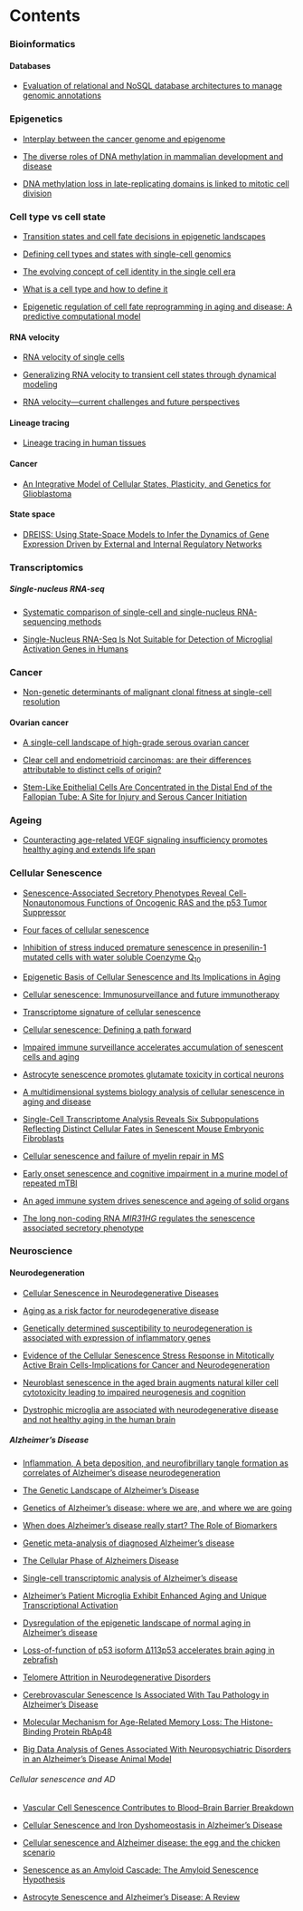 # Contents {.unnumbered}

### Bioinformatics

#### Databases

- [Evaluation of relational and NoSQL database architectures to manage genomic
  annotations](src/bioinformatics/databases/evaluation_of_relational_and_nosql_database_architectures_to_manage_genomic_annotations.md)

### Epigenetics

- [Interplay between the cancer genome and
  epigenome](src/epigenetics/interplay_between_cancer_genome_epigenome.md)

- [The diverse roles of DNA methylation in mammalian development and
  disease](src/epigenetics/diverse_roles_dna_methylation_mammalian_development_disease.md)

- [DNA methylation loss in late-replicating domains is linked to mitotic cell division](src/epigenetics/dna_methylation_loss_late_replicating_domains_linked_mitotic_cell_division.md)

### Cell type vs cell state

- [Transition states and cell fate decisions in epigenetic landscapes
](src/cell_type_state/transition_states_and_cell_fate_decisions_in_epigenetic_landscapes.md)

- [Defining cell types and states with single-cell
  genomics](src/cell_type_state/defining_cell_type_states_single_cell_genomics.md)

- [The evolving concept of cell identity in the single cell era
  ](src/cell_type_state/the_evolving_concept_of_cell_identity_in_single_cell_era.md)

- [What is a cell type and how to define it](src/cell_type_state/what_is_a_cell_type_how_to_define_it.md)

- [Epigenetic regulation of cell fate reprogramming in aging and disease: A predictive computational
  model](src/cell_type_state/epigenetic_regulation_cell_fate_reprogramming.md)

#### RNA velocity

- [RNA velocity of single cells](src/cell_type_state/rna_velocity/rna_velocity_single_cells.md)

- [Generalizing RNA velocity to transient cell states through dynamical
  modeling](src/cell_type_state/rna_velocity/generalizing_rna_velocity_to_transient_cell_states.md)
  
- [RNA velocity—current challenges and future
  perspectives](src/cell_type_state/rna_velocity/rna_velocity_current_challenges_future_perspectives.md)

#### Lineage tracing

- [Lineage tracing in human tissues](src/cell_type_state/lineage_tracing/lineage_tracing_human_tissues.md)

#### Cancer

- [An Integrative Model of Cellular States, Plasticity, and Genetics for
  Glioblastoma](src/cell_type_state/cancer/integrative_model_of_cellular_states_plasticity_genetics_glioblastoma.md)

#### State space

- [DREISS: Using State-Space Models to Infer the Dynamics of Gene Expression
Driven by External and Internal Regulatory
Networks](src/cell_type_state/state_space/dreiss_using_state_space_model_infer_gene_exp_dynamics.md)

### Transcriptomics

##### Single-nucleus RNA-seq

- [Systematic comparison of single-cell and single-nucleus RNA-sequencing
  methods](src/transcriptomics/snRNA/Systematic_comparison_of_scRNA_and_snRNA-sequencing_methods.md)

- [Single-Nucleus RNA-Seq Is Not Suitable for Detection of Microglial Activation
  Genes in Humans](src/transcriptomics/snRNA/snRNA_eq_Is_Not_Suitable_for_Detection_of_Microglial_Activation_Genes_in_Humans.md)

### Cancer

- [Non-genetic determinants of malignant clonal fitness at single-cell resolution](src/cancer/non_genetic_determinants_malignant_clonal_fitness_sc_resolution.md)

#### Ovarian cancer

- [A single-cell landscape of high-grade serous ovarian
  cancer](src/cancer/ovarian_cancer/single_cell_landscape_hgsoc.md)

- [Clear cell and endometrioid carcinomas: are their differences
attributable to distinct cells of
origin?](src/cancer/ovarian_cancer/clear_cell_endometrioid_carcinomas_differences_attributable_to_distinct_cells_of_origin.md)

- [Stem-Like Epithelial Cells Are Concentrated in the Distal End of the
  Fallopian Tube: A Site for Injury and Serous Cancer Initiation](src/cancer/ovarian_cancer/stem_like_epithelial_cells_concentrated_in_distal_end.md)

### Ageing

- [Counteracting age-related VEGF signaling insufficiency promotes healthy aging and extends life span
](src/ageing/counteracting_age_related_VEGF_insufficiecy.md)

### Cellular Senescence

- [Senescence-Associated Secretory Phenotypes Reveal Cell-Nonautonomous
  Functions of Oncogenic RAS and the p53 Tumor Suppressor](src/senescence/Senescence-Associated_Secretory_Phenotypes.md)

- [Four faces of cellular senescence](src/senescence/Four_faces_of_cellular_senescence.md)

- [Inhibition of stress induced premature senescence in presenilin-1 mutated
  cells with water soluble Coenzyme Q<sub>10</sub>](src/senescence/inhibition_of_SIPS_in_PSEN1_mutated_cells_with_water_soluble_coenzyme_q10.md)

- [Epigenetic Basis of Cellular Senescence and Its Implications in Aging](src/senescence/epigenetic_basis_of_senescence_implications_in_aging.md)

- [Cellular senescence: Immunosurveillance and future immunotherapy](src/senescence/Cellular_senescence_Immunosurveillance_and_future_immunotherapy.md)

- [Transcriptome signature of cellular senescence](src/senescence/transcriptome_signature_of_cellular_senescence.md)

- [Cellular senescence: Defining a path forward](src/senescence/Cellular_senescence_Defining_a_path_forward.md)

- [Impaired immune surveillance accelerates accumulation of senescent cells and
  aging ](src/senescence/impaired_immune_surveillance_accelerates_accumulation_of_senescent_cells_and_aging.md)

- [Astrocyte senescence promotes glutamate toxicity in cortical neurons](src/senescence/Astrocyte_senescence_promotes_glutamate_toxicity_in_cortical_neurons.md)

- [A multidimensional systems biology analysis of cellular senescence in aging
  and disease](src/senescence/multidim_systems_bio_analysis_senescence_aging_disease.md)

- [Single-Cell Transcriptome Analysis Reveals Six Subpopulations Reflecting
  Distinct Cellular Fates in Senescent Mouse Embryonic Fibroblasts](src/senescence/Single-Cell_Transcriptome_Analysis_Reveals_Six_Subpopulations.md)

- [Cellular senescence and failure of myelin repair in MS](src/senescence/Cellular_senescence_and_failure_of_myelin_repair_in_MS.md)

- [Early onset senescence and cognitive impairment in a murine model of repeated
  mTBI](src/senescence/early_onset_senescence_cognitive_impairment_in_murine_model_of_repeated_mTBI.md)

- [An aged immune system drives senescence and ageing of solid organs](src/senescence/aged_immune_system_drives_senescence_ageing_of_solid_organs.md)

- [The long non-coding RNA *MIR31HG* regulates the senescence associated
  secretory phenotype](src/senescence/lncRNA_MIR31HG_regulates_the_senescence_associated_secretory_phenotype.md)

### Neuroscience

#### Neurodegeneration

- [Cellular Senescence in Neurodegenerative Diseases](src/neuroscience/neurodegeneration/ad/Cellular_Senescence_in_Neurodegenerative_Diseases.md)

- [Aging as a risk factor for neurodegenerative disease](src/neuroscience/neurodegeneration/ad/Aging_as_a_risk_factor_for_neurodegenerative_disease.md)

- [Genetically determined susceptibility to neurodegeneration is associated with
  expression of inflammatory genes](src/neuroscience/neurodegeneration/genetically_determined_susceptibility_neurodegeneration_expression_inflammatory_genes.md)

- [Evidence of the Cellular Senescence Stress Response in Mitotically Active
  Brain Cells-Implications for Cancer and Neurodegeneration](src/neuroscience/neurodegeneration/evidence_of_the_cellular_senescence_stress_response_in_mitotically_active_brain_cell_cancer_neurodegeneration.md)

- [Neuroblast senescence in the aged brain augments natural killer cell cytotoxicity leading to impaired neurogenesis and cognition
  ](src/neuroscience/neurodegeneration/neuroblast_senescence_aged_brain_augments_nk_cell_cytotoxicity_leading_to_impaired_neurogenesis_cognition.md)

- [Dystrophic microglia are associated with neurodegenerative disease and not
  healthy aging in the human brain](src/neuroscience/neurodegeneration/dystrophic_microglia_associated_with_neurodegenerative_disease_not_healthy_ageing_in_brain.md)

##### Alzheimer’s Disease

- [Inflammation, A beta deposition, and neurofibrillary tangle formation as
  correlates of Alzheimer's disease neurodegeneration](src/neuroscience/neurodegeneration/ad/inflammation_a_beta_deposition_nft_tangle_formation_correlates_of_ad_neurodegeneration.md)

- [The Genetic Landscape of Alzheimer’s Disease](src/neuroscience/neurodegeneration/ad/The_Genetic_Landscape_of_AD.md)

- [Genetics of Alzheimer’s disease: where we are, and where we are going](src/neuroscience/neurodegeneration/ad/Genetics_of_AD.md)

- [When does Alzheimer’s disease really start? The Role of Biomarkers](src/neuroscience/neurodegeneration/ad/When_does_AD_really_start.md)

- [Genetic meta-analysis of diagnosed Alzheimer’s disease](src/neuroscience/neurodegeneration/ad/Genetic_meta-analysis_of_diagnosed_AD.md)

- [The Cellular Phase of Alzheimers Disease](src/neuroscience/neurodegeneration/ad/The_Cellular_Phase_of_AD.md)

- [Single-cell transcriptomic analysis of Alzheimer’s disease](src/neuroscience/neurodegeneration/ad/Single-cell_transcriptomic_analysis_of_AD.md)

- [Alzheimer’s Patient Microglia Exhibit Enhanced Aging and Unique
  Transcriptional Activation](src/neuroscience/neurodegeneration/ad/AD_Patient_Microglia_Exhibit_Enhanced_Aging_and_Unique_Transcriptional_Activation.md)

- [Dysregulation of the epigenetic landscape of normal aging in Alzheimer’s
  disease](src/neuroscience/neurodegeneration/ad/Dysregulation_of_the_epigenetic_landscape_of_normal_aging_in_AD.md)

- [Loss-of-function of p53 isoform Δ113p53 accelerates brain aging in
  zebrafish](src/neuroscience/neurodegeneration/ad/Loss-of-function_of_p53_isoform_accelerates_brain_aging_in_zebrafish.md)

- [Telomere Attrition in Neurodegenerative Disorders](src/neuroscience/neurodegeneration/ad/Telomere_Attrition_in_Neurodegenerative_Disorders.md)

- [Cerebrovascular Senescence Is Associated With Tau Pathology in Alzheimer's
  Disease](src/neuroscience/neurodegeneration/ad/Cerebrovascular_Senescence_Is_Associated_With_Tau_Pathology_in_AD.md)

- [Molecular Mechanism for Age-Related Memory Loss: The Histone-Binding Protein
  RbAp48](src/neuroscience/neurodegeneration/ad/molecular_mechanism_for_age_related_memory_loss_rbap48.md)

- [Big Data Analysis of Genes Associated With Neuropsychiatric Disorders in an
  Alzheimer’s Disease Animal Model](src/neuroscience/neurodegeneration/ad/big_data_analysis_of_genes_associated_with_neuropsychiatric_disorders_in_an_AD_animal_model.md)

###### Cellular senescence and AD

- [Vascular Cell Senescence Contributes to Blood–Brain Barrier Breakdown](src/neuroscience/neurodegeneration/ad/Vascular_Cell_Senescence_Contributes_to_Blood%E2%80%93Brain_Barrier_Breakdown.md)

- [Cellular Senescence and Iron Dyshomeostasis in Alzheimer’s Disease](src/neuroscience/neurodegeneration/ad/cellular_senescence_iron_dyshomeostasis_in_AD.md)

- [Cellular senescence and Alzheimer disease: the egg and the chicken
  scenario](src/neuroscience/neurodegeneration/ad/Cellular_senescence_and_AD.md)

- [Senescence as an Amyloid Cascade: The Amyloid Senescence Hypothesis](src/neuroscience/neurodegeneration/ad/Senescence_as_an_Amyloid_Cascade.md)

- [Astrocyte Senescence and Alzheimer’s Disease: A Review](src/neuroscience/neurodegeneration/ad/Astrocyte_Senescence_and_AD.md)

